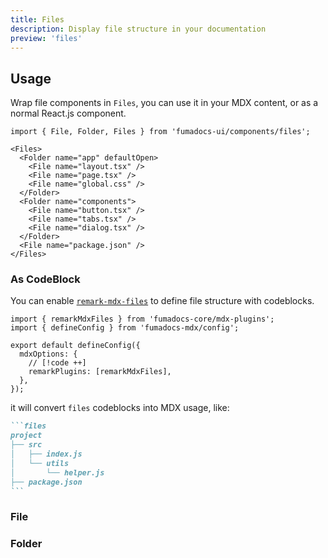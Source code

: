 ```yaml
---
title: Files
description: Display file structure in your documentation
preview: 'files'
---
```


<Installation name="files" />

## Usage

Wrap file components in `Files`, you can use it in your MDX content, or as a normal React.js component.

```mdx title="content.mdx"
import { File, Folder, Files } from 'fumadocs-ui/components/files';

<Files>
  <Folder name="app" defaultOpen>
    <File name="layout.tsx" />
    <File name="page.tsx" />
    <File name="global.css" />
  </Folder>
  <Folder name="components">
    <File name="button.tsx" />
    <File name="tabs.tsx" />
    <File name="dialog.tsx" />
  </Folder>
  <File name="package.json" />
</Files>
```

### As CodeBlock

You can enable [`remark-mdx-files`](/docs/headless/mdx/remark-mdx-files) to define file structure with codeblocks.

```tsx title="source.config.ts (Fumadocs MDX)"
import { remarkMdxFiles } from 'fumadocs-core/mdx-plugins';
import { defineConfig } from 'fumadocs-mdx/config';

export default defineConfig({
  mdxOptions: {
    // [!code ++]
    remarkPlugins: [remarkMdxFiles],
  },
});
```

it will convert `files` codeblocks into MDX usage, like:

````md title="content.md"
```files
project
├── src
│   ├── index.js
│   └── utils
│       └── helper.js
├── package.json
```
````

### File

<auto-type-table path="../../props.ts" name="FileProps" />

### Folder

<auto-type-table path="../../props.ts" name="FolderProps" />
